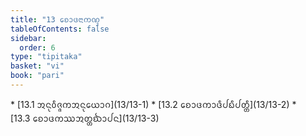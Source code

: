 ```yaml
---
title: "13 ᨧᩮᩣᨴᨶᩣᨠᨱ᩠ᨯ"
tableOfContents: false
sidebar:
  order: 6
type: "tipitaka"
basket: "vi"
book: "pari"
---
```



<DynamicBreadcrumb />



<TableOfContents book="pari" section="13">
* [13.1 ᩋᨶᩩᩅᩥᨩ᩠ᨩᨠᩋᨶᩩᨿᩮᩣᨣ](13/13-1)
* [13.2 ᨧᩮᩣᨴᨠᩣᨴᩥᨸᨭᩥᨸᨲ᩠ᨲᩥ](13/13-2)
* [13.3 ᨧᩮᩣᨴᨠᩔᩋᨲ᩠ᨲᨫᩣᨸᨶ](13/13-3)
</TableOfContents>